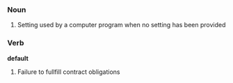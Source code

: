 ===Noun===

#Setting used by a computer program when no setting has been provided

===Verb===
'''default'''

#Failure to fullfill contract obligations